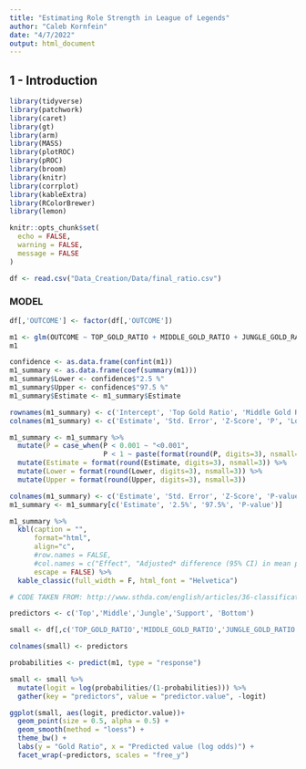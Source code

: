 ```yaml
---
title: "Estimating Role Strength in League of Legends"
author: "Caleb Kornfein"
date: "4/7/2022"
output: html_document
---
```


## 1 - Introduction
```r
library(tidyverse)
library(patchwork)
library(caret)
library(gt)
library(arm)
library(MASS)
library(plotROC)
library(pROC)
library(broom)
library(knitr)
library(corrplot)
library(kableExtra)
library(RColorBrewer)
library(lemon)

knitr::opts_chunk$set(
  echo = FALSE,
  warning = FALSE,
  message = FALSE
)
```

```r
df <- read.csv("Data_Creation/Data/final_ratio.csv")
```

### MODEL
```r
df[,'OUTCOME'] <- factor(df[,'OUTCOME'])

m1 <- glm(OUTCOME ~ TOP_GOLD_RATIO + MIDDLE_GOLD_RATIO + JUNGLE_GOLD_RATIO + UTILITY_GOLD_RATIO + BOTTOM_GOLD_RATIO, data = df, family = "binomial")
m1
```

```r
confidence <- as.data.frame(confint(m1))
m1_summary <- as.data.frame(coef(summary(m1)))
m1_summary$Lower <- confidence$"2.5 %"
m1_summary$Upper <- confidence$"97.5 %"
m1_summary$Estimate <- m1_summary$Estimate

rownames(m1_summary) <- c('Intercept', 'Top Gold Ratio', 'Middle Gold Ratio', 'Jungle Gold Ratio', 'Support Gold Ratio', 'Bottom Gold Ratio')
colnames(m1_summary) <- c('Estimate', 'Std. Error', 'Z-Score', 'P', 'Lower', 'Upper')

m1_summary <- m1_summary %>%
  mutate(P = case_when(P < 0.001 ~ "<0.001",
                       P < 1 ~ paste(format(round(P, digits=3), nsmall=3), sep=""))) %>%
  mutate(Estimate = format(round(Estimate, digits=3), nsmall=3)) %>%
  mutate(Lower = format(round(Lower, digits=3), nsmall=3)) %>%
  mutate(Upper = format(round(Upper, digits=3), nsmall=3))

colnames(m1_summary) <- c('Estimate', 'Std. Error', 'Z-Score', 'P-value', '2.5%', '97.5%')
m1_summary <- m1_summary[c('Estimate', '2.5%', '97.5%', 'P-value')]
```

```r
m1_summary %>%
  kbl(caption = "",
      format="html",
      align="c",
      #row.names = FALSE,
      #col.names = c("Effect", "Adjusted* difference (95% CI) in mean postoperative eGFR","P-value"),
      escape = FALSE) %>%
  kable_classic(full_width = F, html_font = "Helvetica")
```


```r
# CODE TAKEN FROM: http://www.sthda.com/english/articles/36-classification-methods-essentials/148-logistic-regression-assumptions-and-diagnostics-in-r/

predictors <- c('Top','Middle','Jungle','Support', 'Bottom')

small <- df[,c('TOP_GOLD_RATIO','MIDDLE_GOLD_RATIO','JUNGLE_GOLD_RATIO','UTILITY_GOLD_RATIO', 'BOTTOM_GOLD_RATIO')]

colnames(small) <- predictors

probabilities <- predict(m1, type = "response")

small <- small %>%
  mutate(logit = log(probabilities/(1-probabilities))) %>%
  gather(key = "predictors", value = "predictor.value", -logit)

ggplot(small, aes(logit, predictor.value))+
  geom_point(size = 0.5, alpha = 0.5) +
  geom_smooth(method = "loess") + 
  theme_bw() + 
  labs(y = "Gold Ratio", x = "Predicted value (log odds)") +
  facet_wrap(~predictors, scales = "free_y")
```

 